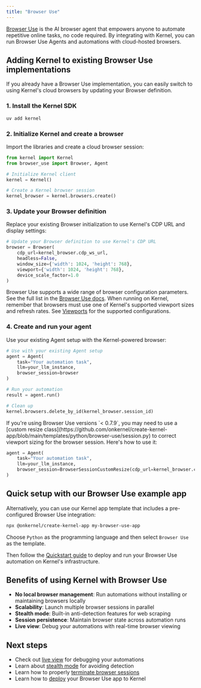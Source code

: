 ```yaml
---
title: "Browser Use"
---
```


[Browser Use](https://github.com/browser-use/browser-use) is the AI browser agent that empowers anyone to automate repetitive online tasks, no code required. By integrating with Kernel, you can run Browser Use Agents and automations with cloud-hosted browsers.

## Adding Kernel to existing Browser Use implementations

If you already have a Browser Use implementation, you can easily switch to using Kernel's cloud browsers by updating your Browser definition.

### 1. Install the Kernel SDK

```bash
uv add kernel
```

### 2. Initialize Kernel and create a browser

Import the libraries and create a cloud browser session:

```python
from kernel import Kernel
from browser_use import Browser, Agent

# Initialize Kernel client
kernel = Kernel()

# Create a Kernel browser session
kernel_browser = kernel.browsers.create()
```

### 3. Update your Browser definition

Replace your existing Browser initialization to use Kernel's CDP URL and display settings:

```python
# Update your Browser definition to use Kernel's CDP URL
browser = Browser(
    cdp_url=kernel_browser.cdp_ws_url,
    headless=False,
    window_size={'width': 1024, 'height': 768},
    viewport={'width': 1024, 'height': 768},
    device_scale_factor=1.0
)
```

<Info>
Browser Use supports a wide range of browser configuration parameters. See the full list in the <a href="https://docs.browser-use.com/customize/browser/all-parameters">Browser Use docs</a>. When running on Kernel, remember that browsers must use one of Kernel's supported viewport sizes and refresh rates. See <a href="/browsers/viewport">Viewports</a> for the supported configurations.
</Info>

### 4. Create and run your agent

Use your existing Agent setup with the Kernel-powered browser:

```python
# Use with your existing Agent setup
agent = Agent(
    task="Your automation task",
    llm=your_llm_instance,
    browser_session=browser
)

# Run your automation
result = agent.run()

# Clean up
kernel.browsers.delete_by_id(kernel_browser.session_id)
```

<Info>
If you're using Browser Use versions `< 0.7.9`, you may need to use a [custom resize class](https://github.com/onkernel/create-kernel-app/blob/main/templates/python/browser-use/session.py) to correct viewport sizing for the browser session. Here's how to use it:

```python
agent = Agent(
    task="Your automation task",
    llm=your_llm_instance,
    browser_session=BrowserSessionCustomResize(cdp_url=kernel_browser.cdp_ws_url)
)
```
</Info>

## Quick setup with our Browser Use example app

Alternatively, you can use our Kernel app template that includes a pre-configured Browser Use integration:

```bash
npx @onkernel/create-kernel-app my-browser-use-app
```

Choose `Python` as the programming language and then select `Browser Use` as the template.

Then follow the [Quickstart guide](/quickstart/) to deploy and run your Browser Use automation on Kernel's infrastructure.

## Benefits of using Kernel with Browser Use

- **No local browser management**: Run automations without installing or maintaining browsers locally
- **Scalability**: Launch multiple browser sessions in parallel
- **Stealth mode**: Built-in anti-detection features for web scraping
- **Session persistence**: Maintain browser state across automation runs
- **Live view**: Debug your automations with real-time browser viewing

## Next steps

- Check out [live view](/browsers/live-view) for debugging your automations
- Learn about [stealth mode](/browsers/stealth) for avoiding detection
- Learn how to properly [terminate browser sessions](/browsers/termination)
- Learn how to [deploy](/apps/deploy) your Browser Use app to Kernel
